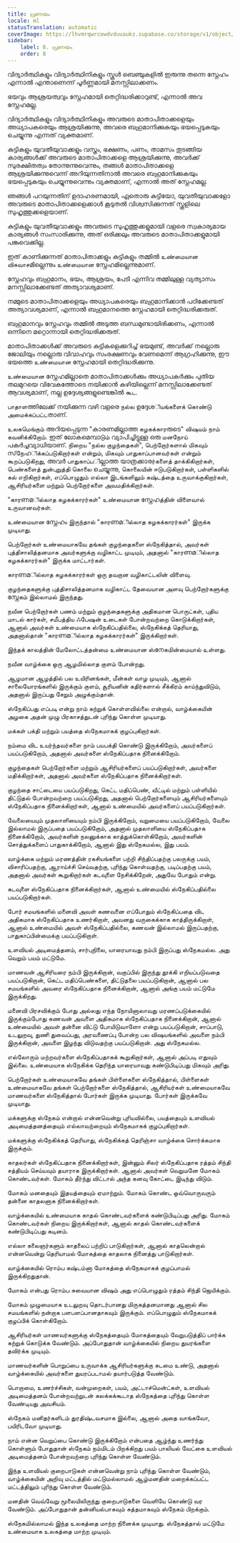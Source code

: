 ```yaml
---
title: പ്രണയം
locale: ml
statusTranslation: automatic
coverImage: https://lhvmrqwrcowdvduuaukz.supabase.co/storage/v1/object/public/strapi-uploads/small_cover-educacion-fundamental.webp-2d51a7828a2b1309555be27f7e2a61a0.webp
sidebar:
    label: 8. പ്രണയം
    order: 8
---
```

വിദ്യാർത്ഥികളും വിദ്യാർത്ഥിനികളും സ്കൂൾ ബെഞ്ചുകളിൽ ഇരുന്നു തന്നെ സ്നേഹം എന്നാൽ എന്താണെന്ന് പൂർണ്ണമായി മനസ്സിലാക്കണം.

ഭയവും ആശ്രയത്വവും സ്നേഹമായി തെറ്റിദ്ധരിക്കാറുണ്ട്, എന്നാൽ അവ സ്നേഹമല്ല.

വിദ്യാർത്ഥികളും വിദ്യാർത്ഥിനികളും അവരുടെ മാതാപിതാക്കളെയും അധ്യാപകരെയും ആശ്രയിക്കുന്നു, അവരെ ബഹുമാനിക്കുകയും ഭയപ്പെടുകയും ചെയ്യുന്നു എന്നത് വ്യക്തമാണ്.

കുട്ടികളും യുവതീയുവാക്കളും വസ്ത്രം, ഭക്ഷണം, പണം, താമസം തുടങ്ങിയ കാര്യങ്ങൾക്ക് അവരുടെ മാതാപിതാക്കളെ ആശ്രയിക്കുന്നു, അവർക്ക് സുരക്ഷിതത്വം തോന്നുന്നുവെന്നും, തങ്ങൾ മാതാപിതാക്കളെ ആശ്രയിക്കുന്നുവെന്ന് അറിയുന്നതിനാൽ അവരെ ബഹുമാനിക്കുകയും ഭയപ്പെടുകയും ചെയ്യുന്നുവെന്നും വ്യക്തമാണ്, എന്നാൽ അത് സ്നേഹമല്ല.

ഞങ്ങൾ പറയുന്നതിന് ഉദാഹരണമായി, ഏതൊരു കുട്ടിയോ, യുവതീയുവാക്കളോ അവരുടെ മാതാപിതാക്കളെക്കാൾ കൂടുതൽ വിശ്വസിക്കുന്നത് സ്കൂളിലെ സുഹൃത്തുക്കളെയാണ്.

കുട്ടികളും യുവതീയുവാക്കളും അവരുടെ സുഹൃത്തുക്കളുമായി വളരെ സ്വകാര്യമായ കാര്യങ്ങൾ സംസാരിക്കുന്നു, അത് ഒരിക്കലും അവരുടെ മാതാപിതാക്കളുമായി പങ്കുവെക്കില്ല.

ഇത് കാണിക്കുന്നത് മാതാപിതാക്കളും കുട്ടികളും തമ്മിൽ உண்மையான விசுவாசമില്ലെന്നും உண்மையான സ്നേഹമില്ലെന്നുമാണ്.

സ്നേഹവും ബഹുമാനം, ഭയം, ആശ്രയം, പേടി എന്നിവ തമ്മിലുള്ള വ്യത്യാസം മനസ്സിലാക്കേണ്ടത് അത്യാവശ്യമാണ്.

നമ്മുടെ മാതാപിതാക്കളെയും അധ്യാപകരെയും ബഹുമാനിക്കാൻ പഠിക്കേണ്ടത് അത്യാവശ്യമാണ്, എന്നാൽ ബഹുമാനത്തെ സ്നേഹമായി തെറ്റിദ്ധരിക്കരുത്.

ബഹുമാനവും സ്നേഹവും തമ്മിൽ അടുത്ത ബന്ധമുണ്ടായിരിക്കണം, എന്നാൽ ഒന്നിനെ മറ്റൊന്നായി തെറ്റിദ്ധരിക്കരുത്.

മാതാപിതാക്കൾക്ക് അവരുടെ കുട്ടികളെക്കുറിച്ച് ഭയമുണ്ട്, അവർക്ക് നല്ലൊരു ജോലിയും നല്ലൊരു വിവാഹവും സംരക്ഷണവും വേണമെന്ന് ആഗ്രഹിക്കുന്നു, ഈ ഭയത്തെ உண்மையான സ്നേഹമായി തെറ്റിദ്ധരിക്കുന്നു.

உண்மையான സ്നേഹമില്ലാതെ മാതാപിതാക്കൾക്കും അധ്യാപകർക്കും പുതിയ തലമുറയെ വിവേകത്തോടെ നയിക്കാൻ കഴിയില്ലെന്ന് മനസ്സിലാക്കേണ്ടത് ആവശ്യമാണ്, നല്ല ഉദ്ദേശ്യങ്ങളുണ്ടെങ്കിൽ கூட.

பாதாளത്തിലേക്ക് നയിക്കുന്ന വഴി വളരെ நல்ல ഉദ്ദേശியங்களைக் கொண்டு அமைக்கப்பட்டതാണ്.

உலகமெங்கும் അറിയപ്പെടുന്ന "കാരണമില്ലാത്ത கழகக்காரരുടെ" விஷயம் நாம் கவனிக்கிறோம். ഇത് ലോകമെമ്പാடும் വ്യാപിച്ചിട്ടുള്ള ഒരു மனநோய் പകർച്ചവ്യാധിയാണ്. நிறைய "நல்ல குழந்தைகள்", பெற்றோர்களால் மிகவும் സ്நேഹிக்கப்படுகிறார்கள் என்றும், மிகவும் பாதுகாப்பானவர்கள் என்றும் கூறப்படுகிறது, അവർ பாதுகாப்பില്ലാത്ത യാത്രക്കാരர்களைத் தாக்கிகிறார்கள், பெண்களைத் துன்புறுத்தி கொலை ചെയ്യുന്നു, கொலையின் ஈடுபடுகிறார்கள், பள்ளிகளில் கல் எறிகிறார்கள், எப்பொழுதும் எல்லா இடங்களிலும் கஷ்டத்தை உருவாக்குகிறார்கள், ஆசிரியர்களை மற்றும் பெற்றோர்களை அவமதிக்கிறார்கள்.

"காரണമில்லாத கழகக்காரர்கள்" உண்மையான സ്നേഹத்தின் விளைவால் உருவானவர்கள்.

உண்மையான സ്നേഹം இருந்தால் "காரണമில்லாத கழகக்காரர்கள்" இருக்க முடியாது.

பெற்றோர்கள் உண்மையாகவே தங்கள் குழந்தைகளை ஸ்நேகித்தால், அவர்கள் புத்திசாலித்தனமாக அவர்களுக்கு வழிகாட்ட முடியும், அதனால் "காரണമில்லாத கழகக்காரர்கள்" இருக்க மாட்டார்கள்.

காரണമில்லாத கழகக்காரர்கள் ஒரு தவறான வழிகாட்டலின் விளைவு.

குழந்தைகளுக்கு புத்திசாலித்தனமாக வழிகாட்ட தேவையான அளவு பெற்றோர்களுக்கு സ്നേகம் இல்லாமல் இருந்தது.

நவீன பெற்றோர்கள் பணம் மற்றும் குழந்தைகளுக்கு அதிகமான பொருட்கள், புதிய மாடல் கார்கள், சமீபத்திய ஃபேஷன் உடைகள் போன்றவற்றை கொடுக்கிறார்கள், ஆனால் அவர்கள் உண்மையாக ஸ்நேகிப்பதில்லை, ஸ்நேகிக்கத் தெரியாது, அதனால்தான் "காரണമில்லாத கழகக்காரர்கள்" இருக்கிறார்கள்.

இந்தக் காலத்தின் மேலோட்டத்தன்மை உண்மையான ஸ்നേகமின்மையால் உள்ளது.

நவீன வாழ்க்கை ஒரு ஆழமில்லாத குளம் போன்றது.

ஆழமான ஆழத்தில் பல உயிரினங்கள், மீன்கள் வாழ முடியும், ஆனால் சாலையோரங்களில் இருக்கும் குளம், சூரியனின் கதிர்களால் சீக்கிரம் காய்ந்துவிடும், அதனால் இருப்பது சேறும் அழுக்கும்தான்.

ஸ்நேகிப்பது எப்படி என்று நாம் கற்றுக் கொள்ளவில்லை என்றால், வாழ்க்கையின் அழகை அதன் முழு பிரகாசத்துடன் புரிந்து கொள்ள முடியாது.

மக்கள் பக்தி மற்றும் பயத்தை ஸ்நேகமாகக் குழப்புகிறார்கள்.

நம்மை விட உயர்ந்தவர்களை நாம் பயபக்தி கொண்டு இருக்கிறோம், அவர்களைப் பயப்படுகிறோம், அதனால் அவர்களை ஸ்நேகிப்பதாக நினைக்கிறோம்.

குழந்தைகள் பெற்றோர்களை மற்றும் ஆசிரியர்களைப் பயப்படுகிறார்கள், அவர்களை மதிக்கிறார்கள், அதனால் அவர்களை ஸ்நேகிப்பதாக நினைக்கிறார்கள்.

குழந்தை சாட்டையை பயப்படுகிறது, கெட்ட மதிப்பெண், வீட்டில் மற்றும் பள்ளியில் திட்டுதல் போன்றவற்றை பயப்படுகிறது, அதனால் பெற்றோர்களையும் ஆசிரியர்களையும் ஸ்நேகிப்பதாக நினைக்கிறார்கள், ஆனால் உண்மையில் அவர்களைப் பயப்படுகிறார்கள்.

வேலையையும் முதலாளியையும் நம்பி இருக்கிறோம், வறுமையை பயப்படுகிறோம், வேலை இல்லாமல் இருப்பதை பயப்படுகிறோம், அதனால் முதலாளியை ஸ்நேகிப்பதாக நினைக்கிறோம், அவர்களின் நலனுக்காக காத்துக்கொள்கிறோம், அவர்களின் சொத்துக்களைப் பாதுகாக்கிறோம், ஆனால் இது ஸ்நேகமல்ல, இது பயம்.

வாழ்க்கை மற்றும் மரணத்தின் ரகசியங்களை பற்றி சிந்திப்பதற்கு பலருக்கு பயம், விசாரிப்பதற்கு, ஆராய்ச்சி செய்வதற்கு, புரிந்து கொள்வதற்கு, படிப்பதற்கு பயம், அதனால் அவர்கள் கூறுகிறார்கள் கடவுளை நேசிக்கிறேன், அதுவே போதும் என்று.

கடவுளை ஸ்நேகிப்பதாக நினைக்கிறார்கள், ஆனால் உண்மையில் ஸ்நேகிப்பதில்லை பயப்படுகிறார்கள்.

போர் சமயங்களில் மனைவி அவள் கணவனை எப்போதும் ஸ்நேகிப்பதை விட அதிகமாக ஸ்நேகிப்பதாக உணர்கிறாள், அவனது வருகைக்காக காத்திருக்கிறாள், ஆனால் உண்மையில் அவள் ஸ்நேகிப்பதில்லை, கணவன் இல்லாமல் இருப்பதற்கு, பாதுகாப்பின்மைக்கு பயப்படுகிறாள்.

உளவியல் அடிமைத்தனம், சார்புநிலை, யாரையாவது நம்பி இருப்பது ஸ்நேகமல்ல. அது வெறும் பயம் மட்டுமே.

மாணவன் ஆசிரியரை நம்பி இருக்கிறான், வகுப்பில் இருந்து தூக்கி எறியப்படுவதை பயப்படுகிறான், கெட்ட மதிப்பெண்களை, திட்டுதலை பயப்படுகிறான், ஆனால் பல சமயங்களில் அவரை ஸ்நேகிப்பதாக நினைக்கிறான், ஆனால் அங்கு பயம் மட்டுமே இருக்கிறது.

மனைவி பிரசவிக்கும் போது அல்லது எந்த நோயினாலாவது மரணப்படுக்கையில் இருக்கும்போது கணவன் அவளை அதிகமாக ஸ்நேகிப்பதாக நினைக்கிறான், ஆனால் உண்மையில் அவள் தன்னை விட்டு போயிடுவாளோ என்று பயப்படுகிறான், சாப்பாடு, உடலுறவு, துணி துவைப்பது, அரவணைப்பு போன்ற பல விஷயங்களில் அவளை நம்பி இருக்கிறான், அவளை இழந்து விடுவதற்கு பயப்படுகிறான். அது ஸ்நேகமல்ல.

எல்லோரும் மற்றவர்களை ஸ்நேகிப்பதாகக் கூறுகிறார்கள், ஆனால் அப்படி எதுவும் இல்லை. உண்மையாக ஸ்நேகிக்க தெரிந்த யாரையாவது கண்டுபிடிப்பது மிகவும் அரிது.

பெற்றோர்கள் உண்மையாகவே தங்கள் பிள்ளைகளை ஸ்நேகித்தால், பிள்ளைகள் உண்மையாகவே தங்கள் பெற்றோர்களை ஸ்நேகித்தால், ஆசிரியர்கள் உண்மையாகவே மாணவர்களை ஸ்நேகித்தால் போர்கள் இருக்க முடியாது. போர்கள் இருக்கவே முடியாது.

மக்களுக்கு ஸ்நேகம் என்றால் என்னவென்று புரியவில்லை, பயத்தையும் உளவியல் அடிமைத்தனத்தையும் எல்லாவற்றையும் ஸ்நேகமாகக் குழப்புகிறார்கள்.

மக்களுக்கு ஸ்நேகிக்கத் தெரியாது, ஸ்நேகிக்கத் தெரிஞ்சா வாழ்க்கை சொர்க்கமாக இருக்கும்.

காதலர்கள் ஸ்நேகிப்பதாக நினைக்கிறார்கள், இன்னும் சிலர் ஸ்நேகிப்பதாக ரத்தம் சிந்தி சத்தியம் செய்யவும் தயாராக இருக்கிறார்கள். ஆனால் அவர்கள் வெறுமனே மோகம் கொண்டவர்கள். மோகம் தீர்ந்து விட்டால் அந்த கனவு கோட்டை இடிந்து விடும்.

மோகம் மனதையும் இதயத்தையும் ஏமாற்றும். மோகம் கொண்ட ஒவ்வொருவரும் தன்னை காதலனாக நினைக்கிறார்கள்.

வாழ்க்கையில் உண்மையாக காதல் கொண்டவர்களைக் கண்டுபிடிப்பது அரிது. மோகம் கொண்டவர்கள் நிறைய இருக்கிறார்கள், ஆனால் காதல் கொண்டவர்களைக் கண்டுபிடிப்பது கடினம்.

எல்லா கலைஞர்களும் காதலைப் பற்றிப் பாடுகிறார்கள், ஆனால் காதலென்றால் என்னவென்று தெரியாமல் மோகத்தை காதலாக நினைத்து பாடுகிறார்கள்.

வாழ்க்கையில் ரொம்ப கஷ்டம்னா மோகத்தை ஸ்நேகமாகக் குழப்பாமல் இருக்கிறதுதான்.

மோகம் என்பது ரொம்ப சுவையான விஷம் அது எப்பொழுதும் ரத்தம் சிந்தி ஜெயிக்கும்.

மோகம் முழுமையாக உடலுறவு தொடர்பானது மிருகத்தனமானது ஆனால் சில சமயங்களில் நன்றாக பளபளப்பானதாகவும் இருக்கும். எப்பொழுதும் ஸ்நேகமாகக் குழப்பிக் கொள்கிறோம்.

ஆசிரியர்கள் மாணவர்களுக்கு ஸ்நேகத்தையும் மோகத்தையும் வேறுபடுத்திப் பார்க்க கற்றுக் கொடுக்க வேண்டும். அப்போதுதான் வாழ்க்கையில் நிறைய துயரங்களை தவிர்க்க முடியும்.

மாணவர்களின் பொறுப்பை உருவாக்க ஆசிரியர்களுக்கு கடமை உண்டு, அதனால் வாழ்க்கையில் அவர்களை துயரப்படாமல் தயார்படுத்த வேண்டும்.

பொறாமை, உணர்ச்சிகள், வன்முறைகள், பயம், அட்டாச்மென்ட்கள், உளவியல் அடிமைத்தனம் போன்றவற்றுடன் கலக்கக்கூடாத ஸ்நேகத்தை புரிந்து கொள்ள வேண்டியது அவசியம்.

ஸ்நேகம் மனிதர்களிடம் துரதிஷ்டவசமாக இல்லை, ஆனால் அதை வாங்கவோ, பயிரிடவோ முடியாது.

நாம் என்ன வெறுப்பை கொண்டு இருக்கிறோம் என்பதை ஆழ்ந்து உணர்ந்து கொள்ளும் போதுதான் ஸ்நேகம் நம்மிடம் பிறக்கிறது பயம் பாலியல் வேட்கை உளவியல் அடிமைத்தனம் போன்றவற்றை புரிந்து கொள்ள வேண்டும்.

இந்த உளவியல் குறைபாடுகள் என்னவென்று நாம் புரிந்து கொள்ள வேண்டும், வாழ்க்கையின் அறிவு மட்டத்தில் மட்டுமல்லாமல் ஆழ்மனதின் மறைக்கப்பட்ட மட்டத்திலும் புரிந்து கொள்ள வேண்டும்.

மனதின் வெவ்வேறு மூலையிலிருந்து குறைபாடுகளை வெளியே கொண்டு வர வேண்டும். அப்போதுதான் தன்னியல்பாகவும் சுத்தமாகவும் ஸ்நேகம் பிறக்கும்.

ஸ்நேகமில்லாமல் இந்த உலகத்தை மாற்ற நினைக்க முடியாது. ஸ்நேகத்தால் மட்டுமே உண்மையாக உலகத்தை மாற்ற முடியும்.
